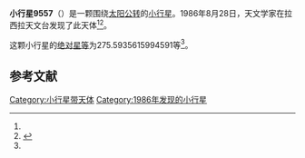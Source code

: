 {{Infobox planet
| bgcolour = #FFFFC0
| name = 9557
| symbol = 
| image = 
| caption = 
| discovery = yes
| discovery_ref = 
| discoverer = {{link-en|亨利·德波鸿诺|Henri Debehogne}}
| discovery_site = [[拉西拉天文台|拉西拉天文台]] 
| discovered = 1986年8月28日
| designations = yes
| mp_name = 
| named_after = 
| alt_names = 1986 QL2/ 1996 GW1
| mp_category = [[主带小行星|主带小行星]]
| orbit_ref = <ref name="a">[http://ssd.jpl.nasa.gov/sbdb.cgi?sstr=9557 9557] {{Wayback|url=http://ssd.jpl.nasa.gov/sbdb.cgi?sstr=9557 |date=20210723191221 }}，小行星數據庫瀏覽器（JPL Small-Body Database Browser）－[[美国国家航空航天局|美国国家航空航天局]]喷气推进实验室</ref>
| epoch = 2456400.5 (2013年4月18日更新)
| aphelion = {{convert|3.649204162000659|AU|km|3|abbr=on|lk=out}}
| perihelion = {{convert|2.670795746498472|AU|km|3|abbr=on}}
| semimajor = {{convert|3.159999954249566|AU|km|3|abbr=on}}
| eccentricity = 0.15481146
| period = 2051.771729 [[日|日]]<br />5.62[[儒略年|儒略年]]
| avg_speed = 
| inclination = 3.549705552865416
| asc_node = 344.9468178790321
| mean_anomaly = 
| arg_peri = 275.5935615994591
| satellites = 
| physical_characteristics = yes
| dimensions = 
| mass = 
| density = 
| surface_grav = 
| escape_velocity = 
| sidereal_day = 
| axial_tilt = 
| pole_ecliptic_lat = 
| pole_ecliptic_lon = 
| albedo = 
| temperatures= 
| temp_name1 = 
| mean_temp_1 = 
| max_temp_1 = 
| temp_name2 = 
| max_temp_2 = 
| spectral_type = 
| abs_magnitude = 275.5935615994591
}}

'''小行星9557'''（{{lang-en|9557}}）是一颗围绕[[太阳|太阳]][[公转|公转]]的[[小行星|小行星]]。1986年8月28日，天文学家{{link-en|亨利·德波鸿诺|Henri Debehogne}}在拉西拉天文台发现了此天体<ref name="a" /><ref>{{cite news|title=小行星列表|url=http://cfa-www.harvard.edu/iau/lists/NumberedMPs.txt|accessdate=2013-07-08|newspaper=哈佛大学|archive-date=2008-05-17|archive-url=https://web.archive.org/web/20080517010638/http://cfa-www.harvard.edu/iau/lists/NumberedMPs.txt|dead-url=no}}</ref>。

这颗小行星的[[绝对星等|绝对星等]]为275.5935615994591等<ref name="a" />。

==参考文献==
{{reflist}}
{{Minor Planet Number|[[小行星9556|小行星9556]]|[[小行星9558|小行星9558]]}}

{{小天体}}

[[Category:小行星带天体|Category:小行星带天体]]
[[Category:1986年发现的小行星|Category:1986年发现的小行星]]

{{asteroid-stub}}